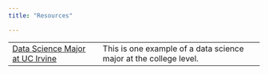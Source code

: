 ```yaml
---
title: "Resources"

---
```


<table class="table table-condensed table-striped text-left">


<tr>
  <td><a href="http://catalogue.uci.edu/donaldbrenschoolofinformationandcomputersciences/departmentofstatistics/datascience_bs/" target="_blank">Data Science Major at UC Irvine</a></td>
  <td>This is one example of a data science major at the college level. </td>
  
 </tr>

</table>
